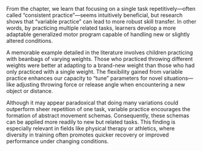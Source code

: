 From the chapter, we learn that focusing on a single task repetitively—often called “consistent practice”—seems intuitively beneficial, but research shows that “variable practice” can lead to more robust skill transfer. In other words, by practicing multiple related tasks, learners develop a more adaptable generalized motor program capable of handling new or slightly altered conditions. 

A memorable example detailed in the literature involves children practicing with beanbags of varying weights. Those who practiced throwing different weights were better at adapting to a brand-new weight than those who had only practiced with a single weight. The flexibility gained from variable practice enhances our capacity to “tune” parameters for novel situations—like adjusting throwing force or release angle when encountering a new object or distance.

Although it may appear paradoxical that doing many variations could outperform sheer repetition of one task, variable practice encourages the formation of abstract movement schemas. Consequently, these schemas can be applied more readily to new but related tasks. This finding is especially relevant in fields like physical therapy or athletics, where diversity in training often promotes quicker recovery or improved performance under changing conditions.